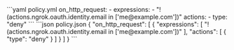 

<CodeGroup>
```yaml policy.yml
on_http_request:
  - expressions:
    - "!(actions.ngrok.oauth.identity.email in ['me@example.com'])"
    actions:
    - type: "deny"
```
```json policy.json
{
  "on_http_request": [
    {
      "expressions": [
        "!(actions.ngrok.oauth.identity.email in ['me@example.com'])"
      ],
      "actions": [
        {
          "type": "deny"
        }
      ]
    }
  ]
}
```
</CodeGroup>

